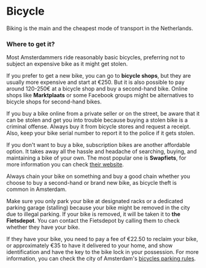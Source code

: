 
# Bicycle
Biking is the main and the cheapest mode of transport in the Netherlands.

### Where to get it?
Most Amsterdammers ride reasonably basic bicycles, preferring not to subject an expensive bike as it might get stolen. 

If you prefer to get a new bike, you can go to **bicycle shops**, but they are usually more expensive and start at €250. But it is also possible to pay around 120-250€ at a bicycle shop and buy a second-hand bike. Online shops like **Marktplaats** or some Facebook groups might be alternatives to bicycle shops for second-hand bikes.

<Callout>
    If you buy a bike online from a private seller or on the street, be aware that it can be stolen and get you into trouble because buying a stolen bike is a criminal offense. Always buy it from bicycle stores and request a receipt. Also, keep your bike serial number to report it to the police if it gets stolen.
</Callout>

If you don't want to buy a bike, subscription bikes are another affordable option. It takes away all the hassle and headache of searching, buying, and maintaining a bike of your own. The most popular one is **Swapfiets**, for more information you can check [their website](https://swapfiets.nl/en-NL).

<Callout warning>
    Always chain your bike on something and buy a good chain whether you choose to buy a second-hand or brand new bike, as bicycle theft is common in Amsterdam. 
</Callout>

Make sure you only park your bike at designated racks or a dedicated parking garage (stalling) because your bike might be removed in the city due to illegal parking. If your bike is removed, it will be taken it to **the Fietsdepot**. You can contact the Fietsdepot by calling them to check whether they have your bike. 

If they have your bike, you need to pay a fee of €22.50 to reclaim your bike, or approximately €35 to have it delivered to your home, and show identification and have the key to the bike lock in your possession. For more information, you can check the city of Amsterdam's [bicycles parking rules](https://www.amsterdam.nl/en/traffic-transport/rules-bike-parking/?utm_source=www.amsterdam.nl&utm_medium=internet&utm_campaign=bikeparking&utm_content=redirect).

<Youtube id="igtKd3BNrgs" />
